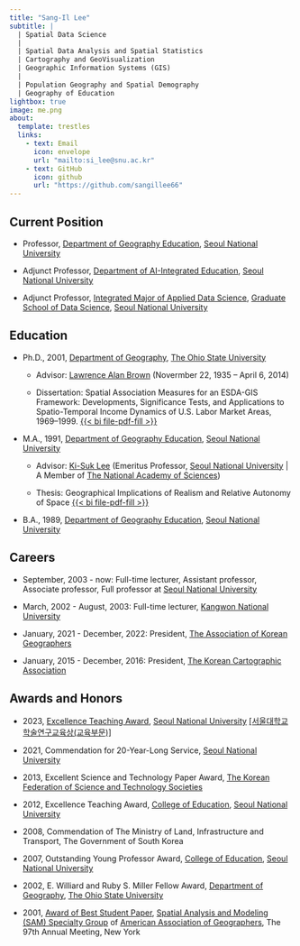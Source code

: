 ```yaml
---
title: "Sang-Il Lee"
subtitle: |
  | Spatial Data Science
  |
  | Spatial Data Analysis and Spatial Statistics
  | Cartography and GeoVisualization
  | Geographic Information Systems (GIS)
  |
  | Population Geography and Spatial Demography
  | Geography of Education
lightbox: true
image: me.png
about:
  template: trestles
  links:
    - text: Email
      icon: envelope
      url: "mailto:si_lee@snu.ac.kr"
    - text: GitHub
      icon: github
      url: "https://github.com/sangillee66"
---
```


::: column-page
## Current Position

-   Professor, [Department of Geography Education](https://geoedu.snu.ac.kr/), [Seoul National University](https://www.snu.ac.kr/)

-   Adjunct Professor, [Department of AI-Integrated Education](https://aied.snu.ac.kr/), [Seoul National University](https://www.snu.ac.kr/)

-   Adjunct Professor, [Integrated Major of Applied Data Science](https://gsds.snu.ac.kr/integrated/), [Graduate School of Data Science](https://gsds.snu.ac.kr/), [Seoul National University](https://www.snu.ac.kr/)

## Education

-   Ph.D., 2001, [Department of Geography](https://geography.osu.edu/), [The Ohio State University](https://www.osu.edu/)

    -   Advisor: [Lawrence Alan Brown](https://u.osu.edu/larryslegacy/2014/12/08/hello-world/) (Novermber 22, 1935 – April 6, 2014)

    -   Dissertation: Spatial Association Measures for an ESDA-GIS Framework: Developments, Significance Tests, and Applications to Spatio-Temporal Income Dynamics of U.S. Labor Market Areas, 1969–1999. [{{< bi file-pdf-fill >}}](papers/2001_03_Dissertation_Lee.pdf)

-   M.A., 1991, [Department of Geography Education](https://geoedu.snu.ac.kr/), [Seoul National University](https://www.snu.ac.kr/)

    -   Advisor: [Ki-Suk Lee](https://www.nas.go.kr/page/3a27a6a3-d008-46cf-8ce2-c1789be74dd8?mber_key=10000053&view=Y&view_url=%2Fmember%2Fview%2Flist&redirect_url=%2Fpage%2F3a27a6a3-d008-46cf-8ce2-c1789be74dd8) (Emeritus Professor, [Seoul National University](https://www.snu.ac.kr/) \| A Member of [The National Academy of Sciences](https://www.nas.go.kr/))

    -   Thesis: Geographical Implications of Realism and Relative Autonomy of Space [{{< bi file-pdf-fill >}}](papers/1990_01_지리교육논집_이상일.pdf)

-   B.A., 1989, [Department of Geography Education](https://geoedu.snu.ac.kr/), [Seoul National University](https://www.snu.ac.kr/)

## Careers

-   September, 2003 - now: Full-time lecturer, Assistant professor, Associate professor, Full professor at [Seoul National University](https://www.snu.ac.kr/)

-   March, 2002 - August, 2003: Full-time lecturer, [Kangwon National University](https://wwwk.kangwon.ac.kr/)

-   January, 2021 - December, 2022: President, [The Association of Korean Geographers](http://www.koreangeography.or.kr/)

-   January, 2015 - December, 2016: President, [The Korean Cartographic Association](http://www.cartography.or.kr/)

## Awards and Honors

-   2023, [Excellence Teaching Award](https://www.snu.ac.kr/about/winners/education/2023/544), [Seoul National University](https://www.snu.ac.kr/) [\[서울대학교 학술연구교육상(교육부문)\]](https://www.snu.ac.kr/about/winners/education/2023/544)

-   2021, Commendation for 20-Year-Long Service, [Seoul National University](https://www.snu.ac.kr/)

-   2013, Excellent Science and Technology Paper Award, [The Korean Federation of Science and Technology Societies](https://www.kofst.or.kr/)

-   2012, Excellence Teaching Award, [College of Education](https://edu.snu.ac.kr/), [Seoul National University](https://www.snu.ac.kr/)

-   2008, Commendation of The Ministry of Land, Infrastructure and Transport, The Government of South Korea

-   2007, Outstanding Young Professor Award, [College of Education](https://edu.snu.ac.kr/), [Seoul National University](https://www.snu.ac.kr/)

-   2002, E. Williard and Ruby S. Miller Fellow Award, [Department of Geography](https://geography.osu.edu/), [The Ohio State University](https://www.osu.edu/)

-   2001, [Award of Best Student Paper](https://aag-sam.github.io/awards.html), [Spatial Analysis and Modeling (SAM) Specialty Group](https://aag-sam.github.io/) of [American Association of Geographers](https://www.aag.org/), The 97th Annual Meeting, New York
:::
